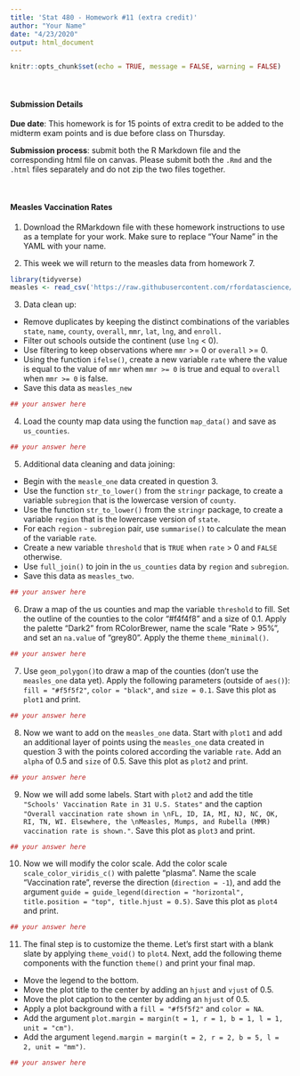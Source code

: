 ```yaml
---
title: 'Stat 480 - Homework #11 (extra credit)'
author: "Your Name"
date: "4/23/2020"
output: html_document
---
```


```r
knitr::opts_chunk$set(echo = TRUE, message = FALSE, warning = FALSE)
```



<br/>

#### Submission Details

**Due date**: This homework is for 15 points of extra credit to be added to the midterm exam points and is due before class on Thursday.  

**Submission process**: submit both the R Markdown file and the corresponding html file on canvas. Please submit both the `.Rmd` and the `.html` files separately and do not zip the two files together.

<br/>


#### Measles Vaccination Rates


1. Download the RMarkdown file with these homework instructions to use as a template for your work. Make sure to replace "Your Name" in the YAML with your name.  


2. This week we will return to the measles data from homework 7.   

```r
library(tidyverse)
measles <- read_csv('https://raw.githubusercontent.com/rfordatascience/tidytuesday/master/data/2020/2020-02-25/measles.csv')
```

3. Data clean up:  
- Remove duplicates by keeping the distinct combinations of the variables `state`, `name`, `county`, `overall`, `mmr`, `lat`, `lng`, and `enroll.`  
- Filter out schools outside the continent (use `lng` < 0).  
- Use filtering to keep observations where `mmr` >= 0 or `overall` >= 0.  
- Using the function `ifelse()`, create a new variable `rate` where the value is equal to the value of `mmr` when `mmr >= 0` is true and equal to `overall` when `mmr >= 0` is false.  
- Save this data as `measles_new`  

```r
## your answer here
```


4. Load the county map data using the function `map_data()` and save as `us_counties`.

```r
## your answer here
```


5. Additional data cleaning and data joining:
  - Begin with the `measle_one` data created in question 3.
  - Use the function `str_to_lower()` from the `stringr` package, to create a variable `subregion` that is the lowercase version of `county`.  
  - Use the function `str_to_lower()` from the `stringr` package, to create a variable `region` that is the lowercase version of `state`.  
  - For each `region` - `subregion` pair, use `summarise()` to calculate the mean of the variable `rate`.  
  - Create a new variable `threshold` that is `TRUE` when `rate` > 0 and `FALSE` otherwise.  
  - Use `full_join()` to join in the `us_counties` data by `region` and `subregion`.  
  - Save this data as `measles_two`.  

```r
## your answer here
```

6. Draw a map of the us counties and map the variable `threshold` to fill. Set the outline of the counties to the color "#f4f4f8" and a size of 0.1. Apply the palette "Dark2" from RColorBrewer, name the scale "Rate > 95%", and set an `na.value` of "grey80". Apply the theme `theme_minimal()`.


```r
## your answer here
```

7. Use `geom_polygon()`to draw a map of the counties (don't use the `measles_one` data yet). Apply the following parameters (outside of `aes()`): `fill = "#f5f5f2"`, `color = "black"`, and `size = 0.1`. Save this plot as `plot1` and print.

```r
## your answer here
```


8. Now we want to add on the `measles_one` data. Start with `plot1` and add an additional layer of points using the `measles_one` data created in question 3 with the points colored according the variable `rate`. Add an `alpha` of 0.5 and `size` of 0.5. Save this plot as `plot2` and print.

```r
## your answer here
```

9. Now we will add some labels. Start with `plot2` and add the title `"Schools' Vaccination Rate in 31 U.S. States"` and the caption `"Overall vaccination rate shown in \nFL, ID, IA, MI, NJ, NC, OK, RI, TN, WI. Elsewhere, the \nMeasles, Mumps, and Rubella (MMR) vaccination rate is shown."`. Save this plot as `plot3` and print.


```r
## your answer here
```

10. Now we will modify the color scale. Add the color scale `scale_color_viridis_c()` with palette "plasma". Name the scale "Vaccination rate", reverse the direction (`direction = -1`), and add the argument `guide = guide_legend(direction = "horizontal", title.position = "top", title.hjust = 0.5)`. Save this plot as `plot4` and print.

```r
## your answer here
```


11. The final step is to customize the theme. Let's first start with a blank slate by applying `theme_void()` to `plot4`. Next, add the following theme components with the function `theme()` and print your final map.  
- Move the legend to the bottom.  
- Move the plot title to the center by adding an `hjust` and `vjust` of 0.5.  
- Move the plot caption to the center by adding an `hjust` of 0.5.  
- Apply a plot background with a `fill = "#f5f5f2"` and `color = NA`.
- Add the argument `plot.margin = margin(t = 1, r = 1, b = 1, l = 1, unit = "cm")`.  
- Add the argument `legend.margin = margin(t = 2, r = 2, b = 5, l = 2, unit = "mm")`.  

```r
## your answer here
```




